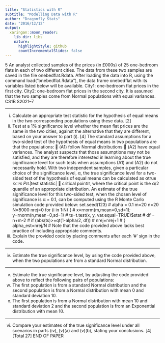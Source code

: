 ```yaml
---
title: "Statistics with R"
subtitle: "Modelling Data with R"
author: "Dragonfly Stats"
date: "2016/12/12"
output:
  xaringan::moon_reader:
    lib_dir: libs
    nature:
      highlightStyle: github
      countIncrementalSlides: false
---
```


5 An analyst collected samples of the prices (in £000s) of 25 one-bedroom flats in each 
of two different cities. The data from these two samples are saved in the file 
onebedflat.Rdata. After loading the data into R, using the command 
load("onebedflat.Rdata"), the data frame onebedflat with its variables 
listed below will be available. 
City1: one-bedroom flat prices in the first city. 
City2: one-bedroom flat prices in the second city. 
It is assumed that the two samples come from Normal populations with equal 
variances. 
CS1B S2021–7 

---

(i) Calculate an appropriate test statistic for the hypothesis of equal means in the 
two corresponding populations using these data. [2] 
(ii) Test at a 1% significance level whether the mean flat prices are the same in the 
two cities, against the alternative that they are different, based on your answer 
to part (i). [4] 
The standard assumptions for a two-sided test of the hypothesis of equal means in two 
populations are that the populations: 
 (A1) follow Normal distributions 
 (A2) have equal variances. 
The analyst suspects that those assumptions may not be satisfied, and they are 
therefore interested in learning about the true significance level for such tests when 
assumptions (A1) and (A2) do not necessarily hold. 
With two independent samples, given a particular choice of the significance level, α, 
the true significance level for a two-sided test of the hypothesis of equal means can be 
calculated as 
αtrue ൌ 𝑃ሺ|test statistic| ൒ critical pointሻ,
where the critical point is the α/2 quantile of an appropriate distribution. 
An estimate of the true significance level for this two-sided test, when the chosen 
level of significance is α = 0.1, can be computed using the R Monte Carlo simulation 
code provided below: 
set.seed(123) # 
alpha = 0.1 
m=20 
n=20 
N=8000 
nrej=0 
for (i in 1:N) { # 
x=rnorm(m,mean=0,sd=1); y=rnorm(n,mean=0,sd=1) # 
ts=t.test(x, y, var.equal=TRUE)$stat # 
df = n+m-2 # 
if (abs(ts)>=qt(1-alpha/2, df)) # 
nrej=nrej+1 # 
} 
alpha_est=nrej/N # 
Note that the code provided above lacks best practice of including appropriate 
comments. 
(iii) Explain the provided code by placing comments after each ‘#’ sign in 
the code. 

--- 

(iv) Estimate the true significance level, by using the code provided above, when 
the two populations are from a standard Normal distribution. 

---

(v) Estimate the true significance level, by adjusting the code provided above to 
reflect the following pairs of populations: 
(a) The first population is from a standard Normal distribution and the 
second population is from a Normal distribution with mean 0 and
standard deviation 10. 
(b) The first population is from a Normal distribution with mean 10 and 
standard deviation 2 and the second population is from an Exponential 
distribution with mean 10. 

---

(vi) Compare your estimates of the true significance level under all scenarios in 
parts (iv), (v)(a) and (v)(b), stating your conclusions. [4] 
 [Total 27] 
END OF PAPER 